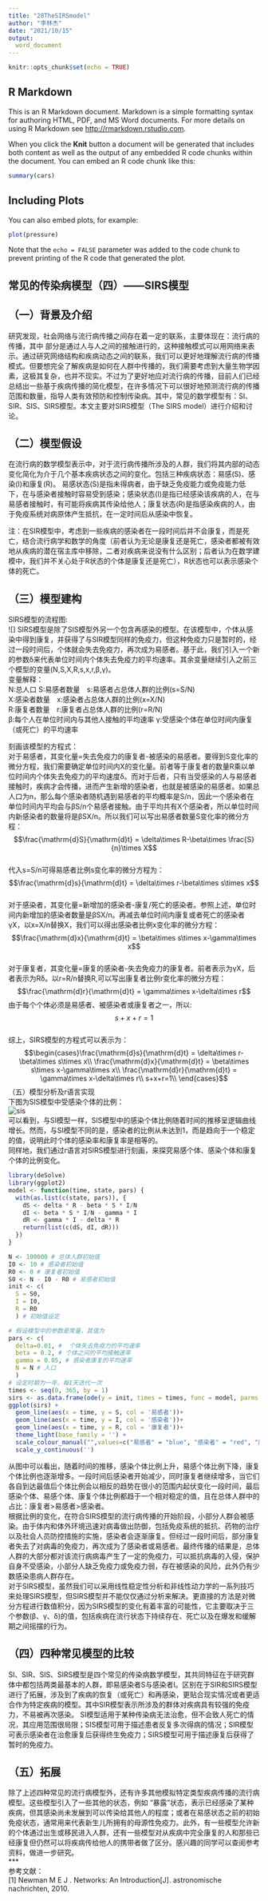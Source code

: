 ```yaml
---
title: "28TheSIRSmodel"
author: "李林杰"
date: "2021/10/15"
output:
  word_document
---
```


```r
knitr::opts_chunk$set(echo = TRUE)
```

## R Markdown

This is an R Markdown document. Markdown is a simple formatting syntax for authoring HTML, PDF, and MS Word documents. For more details on using R Markdown see <http://rmarkdown.rstudio.com>.

When you click the **Knit** button a document will be generated that includes both content as well as the output of any embedded R code chunks within the document. You can embed an R code chunk like this:

```r
summary(cars)
```

## Including Plots

You can also embed plots, for example:

```r
plot(pressure)
```

Note that the `echo = FALSE` parameter was added to the code chunk to prevent printing of the R code that generated the plot.

## 常见的传染病模型（四）——SIRS模型

（一）背景及介绍
----
  研究发现，社会网络与流行病传播之间存在着一定的联系，主要体现在：流行病的传播，其中 部分是通过人与人之间的接触进行的，这种接触模式可以用网络来表示。通过研究网络结构和疾病动态之间的联系，我们可以更好地理解流行病的传播模式。但要想完全了解疾病是如何在人群中传播的，我们需要考虑到大量生物学因素，这极其复杂，也并不现实。不过为了更好地应对流行病的传播，目前人们已经总结出一些基于疾病传播的简化模型，在许多情况下可以很好地预测流行病的传播范围和数量，指导人类有效预防和控制传染病。其中，常见的数学模型有：SI、SIR、SIS、SIRS模型。本文主要对SIRS模型（The SIRS model）进行介绍和讨论。

（二）模型假设
----
  在流行病的数学模型表示中，对于流行病传播所涉及的人群，我们将其内部的动态变化简化为介于几个基本疾病状态之间的变化。包括三种疾病状态：易感(S)、感染(I)和康复(R)。
  易感状态(S)是指未得病者，由于缺乏免疫能力或免疫能力低下，在与感染者接触时容易受到感染；感染状态(I)是指已经感染该疾病的人，在与易感者接触时，有可能将疾病其传染给他人；康复状态(R)是指感染疾病的人，由于免疫系统对病原体产生抵抗，在一定时间后从感染中恢复。

注：在SIR模型中，考虑到一些疾病的感染者在一段时间后并不会康复，而是死亡，结合流行病学和数学的角度（前者认为无论是康复还是死亡，感染者都被有效地从疾病的潜在宿主库中移除，二者对疾病来说没有什么区别；后者认为在数学建模中，我们并不关心处于R状态的个体是康复还是死亡），R状态也可以表示感染个体的死亡。

（三）模型建构
----
SIRS模型的流程图:  
![]
  SIRS模型是除了SIS模型外另一个包含再感染的模型。在该模型中，个体从感染中得到康复，并获得了与SIR模型同样的免疫力，但这种免疫力只是暂时的，经过一段时间后，个体就会失去免疫力，再次成为易感者。基于此，我们引入一个新的参数δ来代表单位时间内个体失去免疫力的平均速率。其余变量继续引入之前三个模型的变量(N,S,X,R,s,x,r,β,γ)。  
变量解释：  
N:总人口
S:易感者数量　s:易感者占总体人群的比例(s=S/N)  
X:感染者数量　x:感染者占总体人群的比例(x=X/N)  
R:康复者数量　r:康复者占总体人群的比例(r=R/N)  
β:每个人在单位时间内与其他人接触的平均速率
γ:受感染个体在单位时间内康复（或死亡）的平均速率  

刻画该模型的方程式：  
对于易感者，其变化量=失去免疫力的康复者-被感染的易感者。要得到S变化率的微分方程，我们需要确定单位时间内X的变化量。前者等于康复者的数量R乘以单位时间内个体失去免疫力的平均速度δ。而对于后者，只有当受感染的人与易感者接触时，疾病才会传播，进而产生新增的感染者，也就是被感染的易感者。如果总人口为n，那么每个感染者随机遇到易感者的平均概率是S/n，因此一个感染者在单位时间内平均会与βS/n个易感者接触。由于平均共有X个感染者，所以单位时间内新感染者的数量将是βSX/n。所以我们可以写出易感者数量S变化率的微分方程：  
$$\frac{\mathrm{d}S}{\mathrm{d}t} = \delta\times R-\beta\times \frac{S}{n}\times X$$  
代入s=S/n可得易感者比例s变化率的微分方程为：
$$\frac{\mathrm{d}s}{\mathrm{d}t} = \delta\times r-\beta\times s\times x$$  
  对于感染者，其变化量=新增加的感染者-康复/死亡的感染者。参照上述，单位时间内新增加的感染者数量是βSX/n。再减去单位时间内康复或者死亡的感染者γX，以x=X/n替换X，我们可以得出感染者比例x变化率的微分方程：
$$\frac{\mathrm{d}x}{\mathrm{d}t} = \beta\times s\times x-\gamma\times x$$  
  对于康复者，其变化量=康复的感染者-失去免疫力的康复者。前者表示为γX，后者表示为Rδ。以r=R/n替换R,可以写出康复者比例r变化率的微分方程：
$$\frac{\mathrm{d}r}{\mathrm{d}t} = \gamma\times x-\delta\times r$$
  由于每个个体必须是易感者、被感染者或康复者之一，所以:
$$s+x+r=1$$  
综上，SIRS模型的方程式可以表示为：  
$$\begin{cases}\frac{\mathrm{d}s}{\mathrm{d}t} = \delta\times r-\beta\times s\times x\\
\frac{\mathrm{d}x}{\mathrm{d}t} = \beta\times s\times x-\gamma\times x\\
\frac{\mathrm{d}r}{\mathrm{d}t} = \gamma\times x-\delta\times r\\
s+x+r=1\\
\end{cases}$$
（五）模型分析及r语言实现  
下图为SIS模型中受感染个体的比例：  
![sis](https://raw.githubusercontent.com/pepsicolali/2021SocialMedia/main/figure/SIS%E6%A8%A1%E5%9E%8B%E4%B8%AD%E5%8F%97%E6%84%9F%E6%9F%93%E4%B8%AA%E4%BD%93%E7%9A%84%E6%AF%94%E4%BE%8B.png)  
可以看到，与SI模型一样，SIS模型中的感染个体比例随着时间的推移呈逻辑曲线增长。然而，与SI模型不同的是，感染者的比例从未达到1，而是趋向于一个稳定的值，说明此时个体的感染率和康复率是相等的。  
同样地，我们通过r语言对SIRS模型进行刻画，来探究易感个体、感染个体和康复个体的比例变化。
```r
library(deSolve) 
library(ggplot2)
model <- function(time, state, pars) {
  with(as.list(c(state, pars)), {
    dS <- delta * R - beta * S * I/N
    dI <- beta * S * I/N - gamma * I
    dR <- gamma * I - delta * R
    return(list(c(dS, dI, dR)))
  })
}

N <- 100000 # 总体人群初始值
I0 <- 10 # 感染者初始值
R0 <- 0 # 康复者初始值
S0 <- N - I0 - R0 # 易感者初始值
init <- c(
  S = S0,
  I = I0, 
  R = R0
  ) # 初始值设定

# 假设模型中的参数是常量，其值为
pars <- c(
  delta=0.01, #  个体失去免疫力的平均速率
  beta = 0.2, # 个体之间的平均接触速率
  gamma = 0.05, # 感染者康复的平均速率
  N = N # 人口
  ) 
# 设定时期为一年，每1天迭代一次
times <- seq(0, 365, by = 1) 
sirs <- as.data.frame(ode(y = init, times = times, func = model, parms = pars))
ggplot(sirs) +
  geom_line(aes(x = time, y = S, col = '易感者'))+
  geom_line(aes(x = time, y = I, col = '感染者'))+
  geom_line(aes(x = time, y = R, col = '康复者'))+
  theme_light(base_family = '') +
  scale_colour_manual("",values=c("易感者" = "blue", "感染者" = "red", "康复者" = "darkgreen")) +
  scale_y_continuous('')  
```
  
从图中可以看出，随着时间的推移，感染个体比例上升，易感个体比例下降，康复个体比例也逐渐增多。一段时间后感染者开始减少，同时康复者继续增多，当它们各自到达最值后个体比例会以相反的趋势在很小的范围内起伏变化一段时间，最后感染个体、易感个体、康复个体比例都趋于一个相对稳定的值，且在总体人群中的占比：康复者>易感者>感染者。   
根据比例的变化，在符合SIRS模型的流行病传播的开始阶段，小部分人群会被感染。由于体内和体外环境迅速对病毒做出防御，包括免疫系统的抵抗、药物的治疗以及社会人员防控措施的实施，感染者会逐渐康复。但经过一段时间后，部分康复者失去了对病毒的免疫力，再次成为了感染者或易感者。最终传播的结果是，总体人群的大部分都对该流行病病毒产生了一定的免疫力，可以抵抗病毒的入侵，保护自身不受感染，小部分人缺乏免疫力或免疫力弱，存在被感染的风险，此外仍有少数感染患病人群存在。  
   对于SIRS模型，虽然我们可以采用线性稳定性分析和非线性动力学的一系列技巧来处理SIRS模型，但SIRS模型并不能仅仅通过分析来解决。更直接的方法是对微分方程进行数值积分，因为SIRS模型的变化有着丰富的可能性，它主要取决于三个参数(β、γ、δ)的值，包括疾病在流行状态下持续存在、死亡以及在爆发和缓解期之间摇摆的行为。  
  
（四）四种常见模型的比较
----
  SI、SIR、SIS、SIRS模型是四个常见的传染病数学模型，其共同特征在于研究群体中都包括两类最基本的人群，即易感染者S与感染者I。区别在于SIR和SIRS模型进行了拓展，涉及到了疾病的恢复（或死亡）和再感染，更贴合现实情况或者更适合作为特定疾病的模型。其中SIR模型表示所涉及的群体对疾病具有较强的免疫力，不易被再次感染。
  SI模型适用于某种传染病无法治愈，但不会致人死亡的情况，其应用范围很局限；SIS模型可用于描述患者反复多次得病的情况；SIR模型可表示感染者在治愈康复后获得终生免疫力；SIRS模型可用于描述康复后获得了暂时的免疫力。

（五）拓展
----
  除了上述四种常见的流行病模型外，还有许多其他模拟特定类型疾病传播的流行病模型。这些模型引入了一些其他的状态，例如 "暴露 "状态，表示已经感染了某种疾病，但其感染尚未发展到可以传染给其他人的程度；或者在易感状态之前的初始免疫状态，通常用来代表新生儿所拥有的母源性免疫力。此外，有一些模型允许新的个体通过出生或移民进入人群，还有一些模型对从疾病中完全康复的人和那些已经康复但仍然可以将疾病传给他人的携带者做了区分。感兴趣的同学可以查阅参考资料，做进一步研究。  
***  
参考文献：  
[1] Newman M E J . Networks: An Introduction[J]. astronomische nachrichten, 2010.
